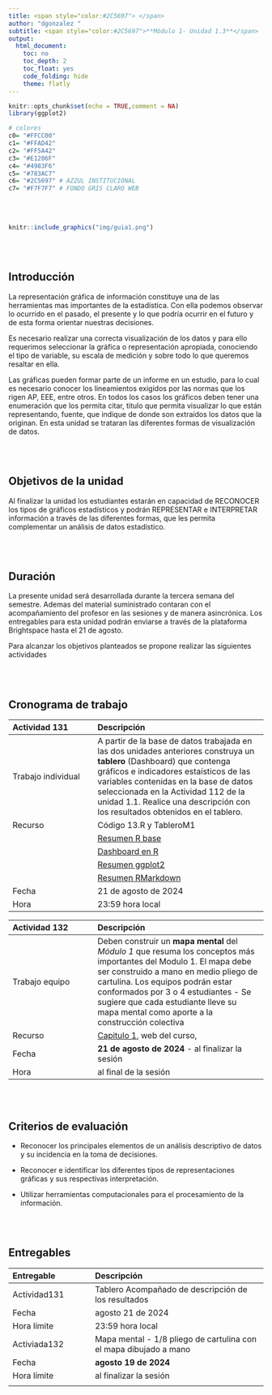 ```yaml
---
title: <span style="color:#2C5697"> </span>  
author: "dgonzalez "
subtitle: <span style="color:#2C5697">**Módulo 1- Unidad 1.3**</span> 
output:
  html_document:
    toc: no
    toc_depth: 2
    toc_float: yes
    code_folding: hide
    theme: flatly
---
```




```r
knitr::opts_chunk$set(echo = TRUE,comment = NA)
library(ggplot2)

# colores
c0= "#FFCC00"
c1= "#FFAD42"
c2= "#FF5A42"
c3= "#E1286F"
c4= "#4983F6"
c5= "#783AC7"
c6= "#2C5697" # AZZUL INSTITUCIONAL
c7= "#F7F7F7" # FONDO GRIS CLARO WEB
```

<br/><br/>



```r
knitr::include_graphics("img/guia1.png")
```


<br/><br/>


## **Introducción**

La representación gráfica de información constituye una de las herramientas mas importantes de la estadística. Con ella podemos observar lo  ocurrido  en  el pasado, el  presente y lo que  podría ocurrir en el futuro y de esta forma orientar nuestras decisiones. 

Es necesario realizar una  correcta visualización de los datos y para ello requerimos seleccionar la gráfica o representación apropiada, conociendo el tipo de variable, su escala de medición y sobre todo lo que queremos resaltar en ella. 

Las gráficas pueden formar parte de un informe en un estudio, para lo cual es necesario conocer los lineamientos exigidos por las normas que los rigen AP, EEE, entre otros. En todos los casos los gráficos deben tener una  enumeración que los permita citar, titulo que permita visualizar lo que están  representando, fuente,  que indique de donde  son extraídos los datos que  la originan. En esta unidad se trataran las diferentes  formas de visualización de datos.

<br/><br/>

## **Objetivos de la unidad**

Al finalizar la unidad los estudiantes estarán  en  capacidad de  RECONOCER los  tipos de gráficos estadísticos y podrán REPRESENTAR e INTERPRETAR  información a  través  de las diferentes formas, que les permita complementar un  análisis de datos estadístico.

<br/><br/>

## **Duración**

La presente  unidad será desarrollada durante la  tercera semana del semestre. Ademas del material suministrado  contaran con el acompañamiento del profesor en las sesiones y de manera asincrónica. Los entregables para esta unidad podrán enviarse a través de la plataforma Brightspace hasta el  21 de agosto.

Para alcanzar los objetivos planteados se propone realizar las siguientes actividades

<br/><br/>

## **Cronograma de trabajo**


|Actividad 131   | Descripción                 | 
|:--------------|:-----------------------------|
|Trabajo individual | A partir de la base de datos trabajada en las dos unidades anteriores construya un **tablero** (Dashboard)  que contenga gráficos e indicadores estaísticos  de las variables contenidas  en la base de datos seleccionada en la Actividad 112 de la unidad 1.1. Realice una descripción con los resultados obtenidos en el tablero. |
| Recurso       |  Código 13.R  y TableroM1 |
||[Resumen R base](https://www.i3s.unice.fr/~malapert/R/pdf/base-r.pdf)|
||[Dashboard en R](https://pkgs.rstudio.com/flexdashboard/)
||[Resumen ggplot2](https://www.maths.usyd.edu.au/u/UG/SM/STAT3022/r/current/Misc/data-visualization-2.1.pdf)|
||[Resumen RMarkdown](https://www.rstudio.com/wp-content/uploads/2015/02/rmarkdown-cheatsheet.pdf)|
|Fecha  | 21 de agosto de 2024 |
|Hora   | 23:59 hora local |

|Actividad 132   | Descripción                   | 
|:--------------|:-----------------------------  |
|Trabajo equipo|  Deben construir un **mapa mental** del *Módulo 1*  que resuma los conceptos más importantes del Modulo 1. El mapa debe ser construido a mano en medio pliego de cartulina. Los equipos podrán estar conformados por 3 o 4 estudiantes - Se sugiere que cada estudiante lleve su mapa mental como aporte a la construcción colectiva |
|	Recurso    |[Capitulo 1](https://github.com/dgonzalez80/presentacionespye.io/blob/main/pdf/Capitulo1.pdf), web del curso, || Presentaciones y videos clases |
|Fecha  | **21 de agosto  de 2024** - al finalizar la sesión|
|Hora   | al final de la sesión |

<br/><br/>

## **Criterios de evaluación**

+ Reconocer los principales elementos de un  análisis descriptivo de datos y su incidencia en la toma de decisiones.

+ Reconocer e identificar los diferentes tipos de representaciones gráficas y sus respectivas interpretación.

+ Utilizar herramientas computacionales para el procesamiento de la información.

<br/><br/>

## **Entregables** 


| Entregable    | Descripción                   | 
|:--------------|:------------------------------|
| Actividad131  | Tablero Acompañado de descripción de los resultados |
| Fecha         | agosto 21 de 2024             |
|Hora límite    | 23:59  hora  local            |
|Activiada132   | Mapa mental - 1/8 pliego de cartulina con el mapa dibujado a mano |
|Fecha          | **agosto 19 de 2024**         |
|Hora límite    | al finalizar la sesión        |
|               |                               |

<br/><br/><br/><br/>

